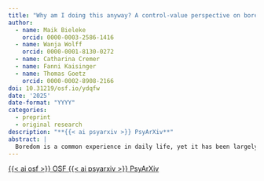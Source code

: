 ```yaml
---
title: "Why am I doing this anyway? A control-value perspective on boredom in endurance sports"
author:
  - name: Maik Bieleke
    orcid: 0000-0003-2586-1416
  - name: Wanja Wolff
    orcid: 0000-0001-8130-0272
  - name: Catharina Cremer
  - name: Fanni Kaisinger
  - name: Thomas Goetz
    orcid: 0000-0002-8908-2166
doi: 10.31219/osf.io/ydqfw
date: '2025'
date-format: "YYYY"
categories:
  - preprint
  - original research
description: "**{{< ai psyarxiv >}} PsyArXiv**"
abstract: |
  Boredom is a common experience in daily life, yet it has been largely overlooked in the context of sports and exercise. This neglect is perplexing, especially considering that endurance sports can have characteristics conducive to boredom. To fill this gap, we investigated boredom in endurance sports, along with its antecedents and consequences, through the lens of control-value theory (CVT). In a study involving 667 recreational runners and cyclists, we found support for CVT’s predictions. Specifically, lower levels of self-concept, greater levels of underchallenge and overchallenge, as well as lower levels of value were all linked to increased boredom. In turn, higher levels of boredom were associated with more negative psychological (e.g., less satisfaction) and behavioral consequences (e.g., reduced training). Few differences emerged between runners and cyclists, and these differences were primarily in the magnitude of effects. Overall, our research demonstrates that CVT is a promising theoretical framework for studying boredom in sports and exercise. Conversely, endurance sports provides a natural environment in which people experience boredom, and studying boredom in this context might thus provide novel insights into boredom research and CVT. This perspective also suggests actionable insights for practitioners and researchers to mitigate boredom more effectively.
---
```


<!-- OSF -->
<a 
  target = "_blank" 
  class = "btn btn-dark rounded-pill" 
  href = " https://osf.io/m3a7g/" 
  role = "button">
{{< ai osf >}} OSF
</a>
<!-- PsyArXiv -->
<a 
  target = "_blank"
  class = "btn btn-dark rounded-pill"
  href = "https://doi.org/10.31219/osf.io/ydqfw"
  role = "button">
{{< ai psyarxiv >}} PsyArXiv
</a>